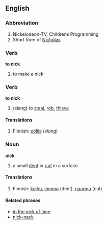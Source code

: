 ==English==

===Abbreviation===

#Nickelodeon-TV, Childrens Programming
#Short form of [[Nicholas]]


===Verb===
'''to nick'''
# to make a nick
===Verb===
'''to nick'''
#(slang) to [[steal]], [[rob]], [[thieve]]

====Translations====
#Finnish: [[pölliä]] (''slang'')


===Noun===
'''nick'''

#a small [[dent]] or [[cut]] in a surface.

====Translations====
#Finnish: [[kolhu]], [[lommo]] (dent), [[naarmu]] (cut)

====Related phrases====
*[[in the nick of time]]
*[[nick-nack]]